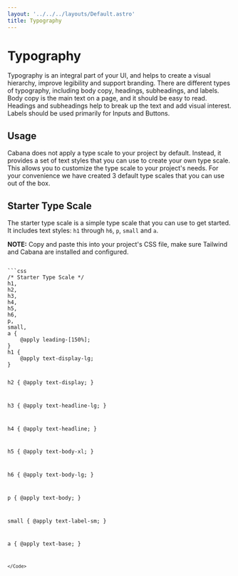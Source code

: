 ```yaml
---
layout: '../../../layouts/Default.astro'
title: Typography
---
```




# Typography

Typography is an integral part of your UI, and helps to create a visual hierarchy, improve legibility and support branding. There are different types of typography, including body copy, headings, subheadings, and labels. Body copy is the main text on a page, and it should be easy to read. Headings and subheadings help to break up the text and add visual interest. Labels should be used primarily for Inputs and Buttons.

## Usage

Cabana does not apply a type scale to your project by default. Instead, it provides a set of text styles that you can use to create your own type scale. This allows you to customize the type scale to your project's needs. For your convenience we have created 3 default type scales that you can use out of the box.

<Typography client:load />

## Starter Type Scale

The starter type scale is a simple type scale that you can use to get started. It includes text styles: `h1` through `h6`, `p`, `small` and `a`.

<Alert>
    <p>
        <strong>NOTE:</strong> Copy and paste this into your project's CSS file, make sure Tailwind and Cabana are installed and configured.
    </p>
</Alert>

<Code>
```css
/* Starter Type Scale */
h1,
h2,
h3,
h4,
h5,
h6,
p,
small,
a {
    @apply leading-[150%];
}
h1 {
    @apply text-display-lg;
}

h2 {
    @apply text-display;
}

h3 {
    @apply text-headline-lg;
}

h4 {
    @apply text-headline;
}

h5 {
    @apply text-body-xl;
}

h6 {
    @apply text-body-lg;
}

p {
    @apply text-body;
}

small {
    @apply text-label-sm;
}

a {
    @apply text-base;
}

```
</Code>
